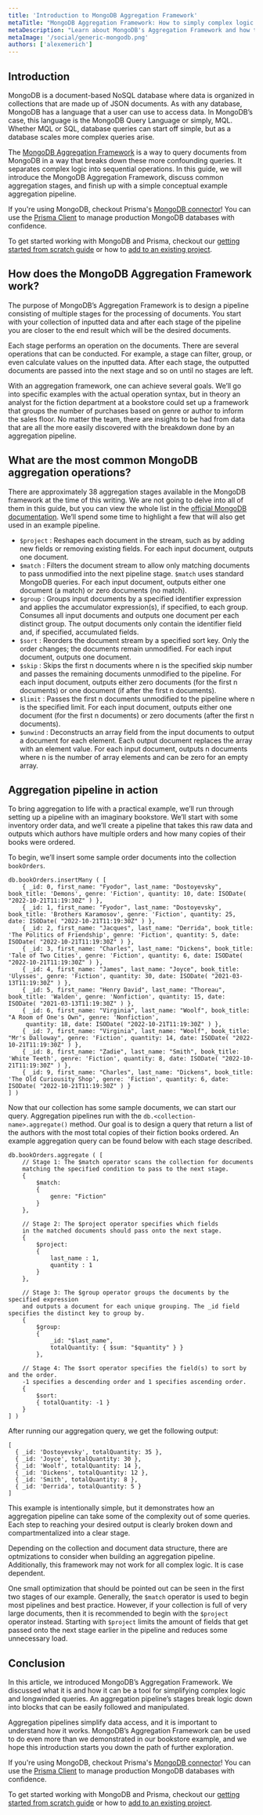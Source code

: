 ```yaml
---
title: 'Introduction to MongoDB Aggregation Framework'
metaTitle: "MongoDB Aggregation Framework: How to simply complex logic into stages"
metaDescription: "Learn about MongoDB's Aggregation Framework and how to break complex logic into stages."
metaImage: '/social/generic-mongodb.png'
authors: ['alexemerich']
---
```


## Introduction 
MongoDB is a document-based NoSQL database where data is organized in collections that are made up of JSON documents. As with any database, MongoDB has a language that a user can use to access data. In MongoDB’s case, this language is the MongoDB Query Language or simply, MQL. Whether MQL or SQL, database queries can start off simple, but as a database scales more complex queries arise. 

The [MongoDB Aggregation Framework](https://www.mongodb.com/docs/manual/core/aggregation-pipeline/) is a way to query documents from MongoDB in a way that breaks down these more confounding queries. It separates complex logic into sequential operations. In this guide, we will introduce the MongoDB Aggregation Framework, discuss common aggregation stages, and finish up with a simple conceptual example aggregation pipeline. 

<PrismaOutlinks>

If you're using MongoDB, checkout Prisma's [MongoDB connector](https://www.prisma.io/docs/concepts/database-connectors/mongodb)! You can use the [Prisma Client](https://www.prisma.io/docs/concepts/components/prisma-client) to manage production MongoDB databases with confidence.

To get started working with MongoDB and Prisma, checkout our [getting started from scratch guide](https://www.prisma.io/docs/getting-started) or how to [add to an existing project](https://www.prisma.io/docs/getting-started/setup-prisma/add-to-existing-project/mongodb-typescript-mongodb).

</PrismaOutlinks>

## How does the MongoDB Aggregation Framework work?

The purpose of MongoDB’s Aggregation Framework is to design a pipeline consisting of multiple stages for the processing of documents. You start with your collection of inputted data and after each stage of the pipeline you are closer to the end result which will be the desired documents. 

Each stage performs an operation on the documents. There are several operations that can be conducted. For example, a stage can filter, group, or even calculate values on the inputted data. After each stage, the outputted documents are passed into the next stage and so on until no stages are left. 

With an aggregation framework, one can achieve several goals. We’ll go into specific examples with the actual operation syntax, but in theory an analyst for the fiction department at a bookstore could set up a framework that groups the number of purchases based on genre or author to inform the sales floor. No matter the team, there are insights to be had from data that are all the more easily discovered with the breakdown done by an aggregation pipeline.

## What are the most common MongoDB aggregation operations?

There are approximately 38 aggregation stages available in the MongoDB framework at the time of this writing. We are not going to delve into all of them in this guide, but you can view the whole list in the [official MongoDB documentation](https://www.mongodb.com/docs/manual/reference/operator/aggregation-pipeline/#alphabetical-listing-of-stages). We’ll spend some time to highlight a few that will also get used in an example pipeline.

- `$project` : Reshapes each document in the stream, such as by adding new fields or removing existing fields. For each input document, outputs one document.
- `$match` : Filters the document stream to allow only matching documents to pass unmodified into the next pipeline stage. `$match` uses standard MongoDB queries. For each input document, outputs either one document (a match) or zero documents (no match). 
- `$group` : Groups input documents by a specified identifier expression and applies the accumulator expression(s), if specified, to each group. Consumes all input documents and outputs one document per each distinct group. The output documents only contain the identifier field and, if specified, accumulated fields.
- `$sort` : Reorders the document stream by a specified sort key. Only the order changes; the documents remain unmodified. For each input document, outputs one document. 
- `$skip` : Skips the first n documents where n is the specified skip number and passes the remaining documents unmodified to the pipeline. For each input document, outputs either zero documents (for the first n documents) or one document (if after the first n documents). 
- `$limit` : Passes the first n documents unmodified to the pipeline where n is the specified limit. For each input document, outputs either one document (for the first n documents) or zero documents (after the first n documents).
- `$unwind` : Deconstructs an array field from the input documents to output a document for each element. Each output document replaces the array with an element value. For each input document, outputs n documents where n is the number of array elements and can be zero for an empty array.

## Aggregation pipeline in action

To bring aggregation to life with a practical example, we’ll run through setting up a pipeline with an imaginary bookstore. We’ll start with some inventory order data, and we’ll create a pipeline that takes this raw data and outputs which authors have multiple orders and how many copies of their books were ordered.

To begin, we’ll insert some sample order documents into the collection `bookOrders`. 

```
db.bookOrders.insertMany ( [
	{ _id: 0, first_name: "Fyodor", last_name: "Dostoyevsky", book_title: 'Demons', genre: 'Fiction', quantity: 10, date: ISODate( "2022-10-21T11:19:30Z" ) },
	{ _id: 1, first_name: "Fyodor", last_name: "Dostoyevsky", book_title: 'Brothers Karamosov', genre: 'Fiction', quantity: 25, date: ISODate( "2022-10-21T11:19:30Z" ) },
	{ _id: 2, first_name: "Jacques", last_name: "Derrida", book_title: 'The Politics of Friendship', genre: 'Fiction', quantity: 5, date: ISODate( "2022-10-21T11:19:30Z" ) },
	{ _id: 3, first_name: "Charles", last_name: "Dickens", book_title: 'Tale of Two Cities', genre: 'Fiction', quantity: 6, date: ISODate( "2022-10-21T11:19:30Z" ) },
	{ _id: 4, first_name: "James", last_name: "Joyce", book_title: 'Ulysses', genre: 'Fiction', quantity: 30, date: ISODate( "2021-03-13T11:19:30Z" ) },
	{ _id: 5, first_name: "Henry David", last_name: "Thoreau", book_title: 'Walden', genre: 'Nonfiction', quantity: 15, date: ISODate( "2021-03-13T11:19:30Z" ) },
	{ _id: 6, first_name: "Virginia", last_name: "Woolf", book_title: "A Room of One's Own", genre: 'Nonfiction',
     quantity: 18, date: ISODate( "2022-10-21T11:19:30Z" ) },
	{ _id: 7, first_name: "Virginia", last_name: "Woolf", book_title: "Mr's Dalloway", genre: 'Fiction', quantity: 14, date: ISODate( "2022-10-21T11:19:30Z" ) },
	{ _id: 8, first_name: "Zadie", last_name: "Smith", book_title: 'White Teeth', genre: 'Fiction', quantity: 8, date: ISODate( "2022-10-21T11:19:30Z" ) },
	{ _id: 9, first_name: "Charles", last_name: "Dickens", book_title: 'The Old Curiousity Shop', genre: 'Fiction', quantity: 6, date: ISODate( "2022-10-21T11:19:30Z" ) }
] )
```

Now that our collection has some sample documents, we can start our query. Aggregation pipelines run with the `db.<collection-name>.aggregate()` method.  Our goal is to design a query that return a list of the authors with the most total copies of their fiction books ordered. An example aggregation query can be found below with each stage described. 

```
db.bookOrders.aggregate ( [ 
	// Stage 1: The $match operator scans the collection for documents 
    matching the specified condition to pass to the next stage. 
	{ 
		$match: 
		{ 
			genre: "Fiction" 
		} 
	}, 

	// Stage 2: The $project operator specifies which fields 
    in the matched documents should pass onto the next stage.
	{
		$project:
		{
			last_name : 1,
			quantity : 1
		}
	},
	
	// Stage 3: The $group operator groups the documents by the specified expression 
    and outputs a document for each unique grouping. The _id field specifies the distinct key to group by.
	{ 
		$group: 
		{ 
			_id: "$last_name", 
			totalQuantity: { $sum: "$quantity" } } 
		}, 

	// Stage 4: The $sort operator specifies the field(s) to sort by and the order. 
    -1 specifies a descending order and 1 specifies ascending order. 
	{ 
		$sort: 
		{ totalQuantity: -1 } 
	} 
] )
```

After running our aggregation query, we get the following output:

```
[
  { _id: 'Dostoyevsky', totalQuantity: 35 },
  { _id: 'Joyce', totalQuantity: 30 },
  { _id: 'Woolf', totalQuantity: 14 },
  { _id: 'Dickens', totalQuantity: 12 },
  { _id: 'Smith', totalQuantity: 8 },
  { _id: 'Derrida', totalQuantity: 5 }
]
```

This example is intentionally simple, but it demonstrates how an aggregation pipeline can take some of the complexity out of some queries. Each step to reaching your desired output is clearly broken down and compartmentalized into a clear stage.

Depending on the collection and document data structure, there are optmizations to consider when building an aggregation pipeline. Additionally, this framework may not work for all complex logic. It is case dependent. 

One small optimization that should be pointed out can be seen in the first two stages of our example. Generally, the `$match` operator is used to begin most pipelines and best practice. However, if your collection is full of very large documents, then it is recommended to begin with the `$project` operator instead. Starting with `$project` limits the amount of fields that get passed onto the next stage earlier in the pipeline and reduces some unnecessary load.

## Conclusion

In this article, we introduced MongoDB’s Aggregation Framework. We discussed what it is and how it can be a tool for simplifying complex logic and longwinded queries. An aggregation pipeline’s stages break logic down into blocks that can be easily followed and manipulated.

Aggregation pipelines simplify data access, and it is important to understand how it works. MongoDB’s Aggregation Framework can be used to do even more than we demonstrated in our bookstore example, and we hope this introduction starts you down the path of further exploration. 

<PrismaOutlinks>

If you're using MongoDB, checkout Prisma's [MongoDB connector](https://www.prisma.io/docs/concepts/database-connectors/mongodb)! You can use the [Prisma Client](https://www.prisma.io/docs/concepts/components/prisma-client) to manage production MongoDB databases with confidence.

To get started working with MongoDB and Prisma, checkout our [getting started from scratch guide](https://www.prisma.io/docs/getting-started) or how to [add to an existing project](https://www.prisma.io/docs/getting-started/setup-prisma/add-to-existing-project/mongodb-typescript-mongodb).

</PrismaOutlinks>